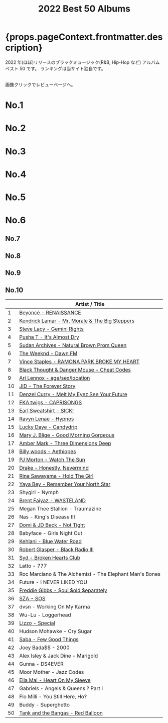 ﻿---
title: 2022 Best 50 Albums
tabs: ["2022", "2021", "2020", "2019", "2018", "2017", "2016"]
description: 2022 Black Music Best 50 Albums by planet.ky
keywords: "2022, album best 50, CD best 50, black music, Hip-Hop, Rap, Soul, R&B"
---




<h1> {props.pageContext.frontmatter.description} </h1>

<PageDescription>

2022 年(ほぼ)リリースのブラックミュージック(R&B, Hip-Hop など) アルバム ベスト 50 です。
ランキングは当サイト独自です。

<br />
画像クリックでレビューページへ。

</PageDescription>

<Row>
  <Column colMd={2} colLg={3} noGutterMdLeft>
    <h1>No.1</h1>
    <Review1 />
  </Column>
  <Column colMd={2} colLg={3} noGutterMdLeft>
    <h1>No.2</h1>
    <Review2 />
  </Column>
  <Column colMd={2} colLg={3} noGutterMdLeft>
    <h1>No.3</h1>
    <Review3 />
  </Column>
</Row>

<Row>
  <Column colMd={2} colLg={3} noGutterMdLeft>
    <h1>No.4</h1>
    <Review4 />
  </Column>
  <Column colMd={2} colLg={3} noGutterMdLeft>
    <h1>No.5</h1>
    <Review5 />
  </Column>
  <Column colMd={2} colLg={3} noGutterMdLeft>
    <h1>No.6</h1>
    <Review6 />
  </Column>
</Row>

<Row>
  <Column colMd={2} colLg={2} noGutterMdLeft>
    <h2>No.7</h2>
    <Review7 />
  </Column>
  <Column colMd={2} colLg={2} noGutterMdLeft>
    <h2>No.8</h2>
    <Review8 />
  </Column>
  <Column colMd={2} colLg={2} noGutterMdLeft>
    <h2>No.9</h2>
    <Review9 />
  </Column>
  <Column colMd={2} colLg={2} noGutterMdLeft>
    <h2>No.10</h2>
    <Review10 />
  </Column>
</Row>

|     | Artist / Title                                                                   |
| --- | -------------------------------------------------------------------------------- |
| 1   | [Beyoncé - RENAISSANCE](/review/beyonce6L/)                                      |
| 2   | [Kendrick Lamar - Mr. Morale & The Big Steppers](/review/kendricklamar6L/)       |
| 3   | [Steve Lacy - Gemini Rights](/review/stevelacy2L/)                               |
| 4   | [Pusha T - It's Almost Dry](/review/pushat4L/)                                   |
| 5   | [Sudan Archives - Natural Brown Prom Queen](/review/sudanarchives2L/)            |
| 6   | [The Weeknd - Dawn FM](/review/weeknd7L/)                                        |
| 7   | [Vince Staples - RAMONA PARK BROKE MY HEART](/review/vincestaples6L/)            |
| 8   | [Black Thought & Danger Mouse - Cheat Codes](/review/dangermouseblackthought1L/) |
| 9   | [Ari Lennox - age/sex/location](/review/arilennox2L/)                            |
| 10  | [JID - The Forever Story](/review/jid1L/)                                        |
| 11  | [Denzel Curry - Melt My Eyez See Your Future](/review/denzelcurry2L/)            |
| 12  | [FKA twigs - CAPRISONGS](/review/fkatwigs3L/)                                    |
| 13  | [Earl Sweatshirt - SICK!](/review/earlsweatshirt4L/)                             |
| 14  | [Ravyn Lenae - Hypnos](/review/ravynlenae1L/)                                    |
| 15  | [Lucky Daye - Candydrip](/review/luckydaye1L/)                                   |
| 16  | [Mary J. Blige - Good Morning Gorgeous](/review/maryjblige11L/)                  |
| 17  | [Amber Mark - Three Dimensions Deep](/review/ambermark1L/)                       |
| 18  | [Billy woods - Aethiopes](/review/billywoods1L/)                                 |
| 19  | [PJ Morton - Watch The Sun](/review/pjmorton2L/)                                 |
| 20  | [Drake - Honestly, Nevermind](/review/drake9L/)                                  |
| 21  | [Rina Sawayama - Hold The Girl](/review/rinasawayama2L/)                         |
| 22  | [Yaya Bey - Remember Your North Star](/review/yayabey1L/)                        |
| 23  | Shygirl - Nymph                                                                  |
| 24  | [Brent Faiyaz - WASTELAND](/review/brentfaiyaz1L/)                               |
| 25  | Megan Thee Stallion - Traumazine                                                 |
| 26  | Nas - King's Disease III                                                         |
| 27  | [Domi & JD Beck - Not Tight](/review/domiandjdbeck1L/)                           |
| 28  | Babyface - Girls Night Out                                                       |
| 29  | [Kehlani - Blue Water Road](/review/kehlani4L/)                                  |
| 30  | [Robert Glasper - Black Radio III](/review/robertglasper3L/)                     |
| 31  | [Syd - Broken Hearts Club](/review/syd2L/)                                       |
| 32  | Latto - 777                                                                      |
| 33  | Roc Marciano & The Alchemist - The Elephant Man's Bones                          |
| 34  | Future - I NEVER LIKED YOU                                                       |
| 35  | [Freddie Gibbs - $oul $old $eparately](/review/freddiegibbs1L/)                  |
| 36  | [SZA - SOS](/review/sza2L/)                                                      |
| 37  | dvsn - Working On My Karma                                                       |
| 38  | Wu-Lu - Loggerhead                                                               |
| 39  | [Lizzo - Special](/review/lizzo2L/)                                              |
| 40  | Hudson Mohawke - Cry Sugar                                                       |
| 41  | [Saba - Few Good Things](/review/saba2L/)                                        |
| 42  | Joey Bada$$ - 2000                                                               |
| 43  | Alex Isley & Jack Dine - Marigold                                                |
| 44  | Gunna - DS4EVER                                                                  |
| 45  | Moor Mother - Jazz Codes                                                         |
| 46  | [Ella Mai - Heart On My Sleeve](/review/ellamai2L/)                              |
| 47  | Gabriels - Angels & Queens ? Part I                                              |
| 48  | Flo Milli - You Still Here, Ho?                                                  |
| 49  | Buddy - Superghetto                                                              |
| 50  | [Tank and the Bangas - Red Balloon](/review/tankandthebangas1L/)                 |
